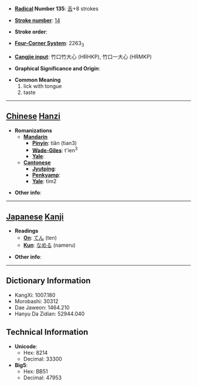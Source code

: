 * '''[[Wiktionary:Chinese radical index| Radical]] Number 135''': [[Wiktionary:Chinese radical index 舌|舌]]+8 strokes

* '''[[Wiktionary:Chinese total strokes index|Stroke number]]''': [[Wiktionary:Chinese total strokes index 14|14]]

* '''Stroke order''': 

* '''[[Wiktionary:Chinese four corner index|Four-Corner System]]''': 2263<sub>3</sub>

* '''[[Wiktionary:Chinese Cangjie index|Cangjie input]]''': 竹口竹大心 (HRHKP), 竹口一大心 (HRMKP)

* '''Graphical Significance and Origin''': 

* '''Common Meaning'''
*#lick with tongue
*# taste


----

== [[Chinese]] [[Hanzi]] ==

* '''Romanizations'''
** '''[[Mandarin]]'''
*** '''[[Pinyin]]''': tiǎn (tian3)
*** '''[[Wade-Giles]]''': t'ien<sup>3</sup>
*** '''[[Yale]]''': 
** '''[[Cantonese]]'''
*** '''[[Jyutping]]''':
*** '''[[Penkyamp]]''': 
*** '''[[Yale]]''': tim2

* '''Other info''': 

----

== [[Japanese]] [[Kanji]] ==

* '''Readings'''
** '''[[On]]''': [[てん]] (ten)
** '''[[Kun]]''': [[なめる]] (nameru)

* '''Other info''':  

----

== Dictionary Information ==

* KangXi: 1007.180
* Morobashi: 30312
* Dae Jaweon: 1464.210
* Hanyu Da Zidian: 52944.040

== Technical Information ==

* '''Unicode''':
** Hex: 8214
** Decimal: 33300
* '''Big5''':
** Hex: BB51
** Decimal: 47953